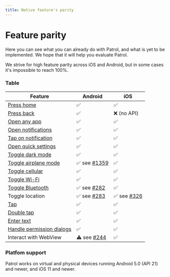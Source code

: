 ```yaml
---
title: Native feature's parity
---
```


# Feature parity

Here you can see what you can already do with Patrol, and what is yet to be
implemented. We hope that it will help you evaluate Patrol.

We strive for high feature parity across iOS and Android, but in some cases it's
impossible to reach 100%.

### Table

| **Feature**                 | **Android**    | **iOS**       |
| --------------------------- | -------------- | ------------- |
| [Press home]                | ✅             | ✅            |
| [Press back]                | ✅             | ❌ (no API)   |
| [Open any app]              | ✅             | ✅            |
| [Open notifications]        | ✅             | ✅            |
| [Tap on notification]       | ✅             | ✅            |
| [Open quick settings]       | ✅             | ✅            |
| [Toggle dark mode]          | ✅             | ✅            |
| [Toggle airplane mode]      | ✅ see [#1359] | ✅            |
| [Toggle cellular]           | ✅             | ✅            |
| [Toggle Wi-Fi]              | ✅             | ✅            |
| [Toggle Bluetooth]          | ✅ see [#282]  | ✅            |
| Toggle location             | ✅ see [#283]  | ✅ see [#326] |
| [Tap]                       | ✅             | ✅            |
| [Double tap]                | ✅             | ✅            |
| [Enter text]                | ✅             | ✅            |
| [Handle permission dialogs] | ✅             | ✅            |
| Interact with WebView       | ⚠️ see [#244]  | ✅            |

### Platfom support

Patrol works on virtual and physical devices running Android 5.0 (API 21) and
newer, and iOS 11 and newer.

[#244]: https://github.com/leancodepl/patrol/issues/244
[#282]: https://github.com/leancodepl/patrol/issues/282
[#283]: https://github.com/leancodepl/patrol/issues/283
[#326]: https://github.com/leancodepl/patrol/issues/326
[#1359]: https://github.com/leancodepl/patrol/issues/1359
[press home]: https://pub.dev/documentation/patrol/latest/patrol/NativeAutomator/pressHome.html
[press back]: https://pub.dev/documentation/patrol/latest/patrol/NativeAutomator/pressBack.html
[open any app]: https://pub.dev/documentation/patrol/latest/patrol/NativeAutomator/openApp.html
[open notifications]: https://pub.dev/documentation/patrol/latest/patrol/NativeAutomator/openNotifications.html
[tap on notification]: https://pub.dev/documentation/patrol/latest/patrol/NativeAutomator/tapOnNotificationBySelector.html
[open quick settings]: https://pub.dev/documentation/patrol/latest/patrol/NativeAutomator/openQuickSettings.html
[toggle dark mode]: https://pub.dev/documentation/patrol/latest/patrol/NativeAutomator/enableDarkMode.html
[toggle airplane mode]: https://pub.dev/documentation/patrol/latest/patrol/NativeAutomator/enableAirplaneMode.html
[toggle cellular]: https://pub.dev/documentation/patrol/latest/patrol/NativeAutomator/enableCellular.html
[toggle wi-fi]: https://pub.dev/documentation/patrol/latest/patrol/NativeAutomator/enableWifi.html
[toggle bluetooth]: https://pub.dev/documentation/patrol/latest/patrol/NativeAutomator/enableBluetooth.html
[tap]: https://pub.dev/documentation/patrol/latest/patrol/NativeAutomator/tap.html
[double tap]: https://pub.dev/documentation/patrol/latest/patrol/NativeAutomator/doubleTap.html
[enter text]: https://pub.dev/documentation/patrol/latest/patrol/NativeAutomator/enterText.html
[handle permission dialogs]: https://pub.dev/documentation/patrol/latest/patrol/NativeAutomator/grantPermissionWhenInUse.html
